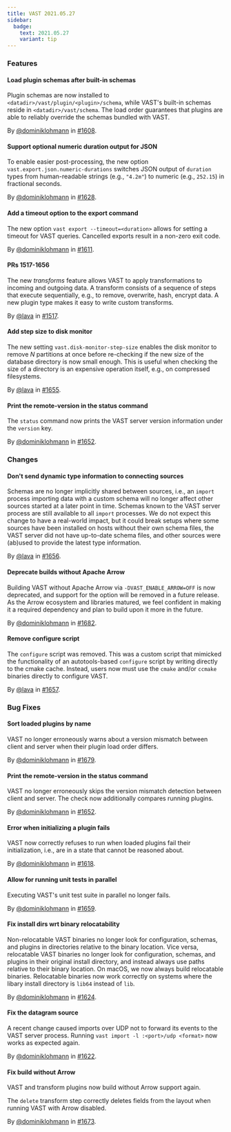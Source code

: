 ```yaml
---
title: VAST 2021.05.27
sidebar:
  badge:
    text: 2021.05.27
    variant: tip
---
```


### Features

#### Load plugin schemas after built-in schemas

Plugin schemas are now installed to `<datadir>/vast/plugin/<plugin>/schema`,
while VAST's built-in schemas reside in `<datadir>/vast/schema`. The load order
guarantees that plugins are able to reliably override the schemas bundled with
VAST.

By [@dominiklohmann](https://github.com/dominiklohmann) in [#1608](https://github.com/tenzir/tenzir/pull/1608).

#### Support optional numeric duration output for JSON

To enable easier post-processing, the new option
`vast.export.json.numeric-durations` switches JSON output of `duration` types
from human-readable strings (e.g., `"4.2m"`) to numeric (e.g., `252.15`) in
fractional seconds.

By [@dominiklohmann](https://github.com/dominiklohmann) in [#1628](https://github.com/tenzir/tenzir/pull/1628).

#### Add a timeout option to the export command

The new option `vast export --timeout=<duration>` allows for setting a timeout
for VAST queries. Cancelled exports result in a non-zero exit code.

By [@dominiklohmann](https://github.com/dominiklohmann) in [#1611](https://github.com/tenzir/tenzir/pull/1611).

#### PRs 1517-1656

The new *transforms* feature allows VAST to apply transformations to incoming
and outgoing data. A transform consists of a sequence of steps that execute
sequentially, e.g., to remove, overwrite, hash, encrypt data. A new plugin type
makes it easy to write custom transforms.

By [@lava](https://github.com/lava) in [#1517](https://github.com/tenzir/tenzir/pull/1517).

#### Add step size to disk monitor

The new setting `vast.disk-monitor-step-size` enables the disk monitor
to remove *N* partitions at once before re-checking if the new size of the
database directory is now small enough. This is useful when checking the size
of a directory is an expensive operation itself, e.g., on compressed
filesystems.

By [@lava](https://github.com/lava) in [#1655](https://github.com/tenzir/tenzir/pull/1655).

#### Print the remote-version in the status command

The `status` command now prints the VAST server version information under the
`version` key.

By [@dominiklohmann](https://github.com/dominiklohmann) in [#1652](https://github.com/tenzir/tenzir/pull/1652).

### Changes

#### Don't send dynamic type information to connecting sources

Schemas are no longer implicitly shared between sources, i.e., an `import`
process importing data with a custom schema will no longer affect other
sources started at a later point in time. Schemas known to the VAST server
process are still available to all `import` processes. We do not expect this
change to have a real-world impact, but it could break setups where some
sources have been installed on hosts without their own schema files, the
VAST server did not have up-to-date schema files, and other sources were
(ab)used to provide the latest type information.

By [@lava](https://github.com/lava) in [#1656](https://github.com/tenzir/tenzir/pull/1656).

#### Deprecate builds without Apache Arrow

Building VAST without Apache Arrow via `-DVAST_ENABLE_ARROW=OFF` is now
deprecated, and support for the option will be removed in a future release. As
the Arrow ecosystem and libraries matured, we feel confident in making it a
required dependency and plan to build upon it more in the future.

By [@dominiklohmann](https://github.com/dominiklohmann) in [#1682](https://github.com/tenzir/tenzir/pull/1682).

#### Remove configure script

The `configure` script was removed. This was a custom script that
mimicked the functionality of an autotools-based `configure` script
by writing directly to the cmake cache. Instead, users now must use
the `cmake` and/or `ccmake` binaries directly to configure VAST.

By [@lava](https://github.com/lava) in [#1657](https://github.com/tenzir/tenzir/pull/1657).

### Bug Fixes

#### Sort loaded plugins by name

VAST no longer erroneously warns about a version mismatch between client and
server when their plugin load order differs.

By [@dominiklohmann](https://github.com/dominiklohmann) in [#1679](https://github.com/tenzir/tenzir/pull/1679).

#### Print the remote-version in the status command

VAST no longer erroneously skips the version mismatch detection between client
and server. The check now additionally compares running plugins.

By [@dominiklohmann](https://github.com/dominiklohmann) in [#1652](https://github.com/tenzir/tenzir/pull/1652).

#### Error when initializing a plugin fails

VAST now correctly refuses to run when loaded plugins fail their initialization,
i.e., are in a state that cannot be reasoned about.

By [@dominiklohmann](https://github.com/dominiklohmann) in [#1618](https://github.com/tenzir/tenzir/pull/1618).

#### Allow for running unit tests in parallel

Executing VAST's unit test suite in parallel no longer fails.

By [@dominiklohmann](https://github.com/dominiklohmann) in [#1659](https://github.com/tenzir/tenzir/pull/1659).

#### Fix install dirs wrt binary relocatability

Non-relocatable VAST binaries no longer look for configuration, schemas, and
plugins in directories relative to the binary location. Vice versa, relocatable
VAST binaries no longer look for configuration, schemas, and plugins in their
original install directory, and instead always use paths relative to their
binary location. On macOS, we now always build relocatable binaries.
Relocatable binaries now work correctly on systems where the libary install
directory is `lib64` instead of `lib`.

By [@dominiklohmann](https://github.com/dominiklohmann) in [#1624](https://github.com/tenzir/tenzir/pull/1624).

#### Fix the datagram source

A recent change caused imports over UDP not to forward its events to the VAST
server process. Running `vast import -l :<port>/udp <format>` now works as
expected again.

By [@dominiklohmann](https://github.com/dominiklohmann) in [#1622](https://github.com/tenzir/tenzir/pull/1622).

#### Fix build without Arrow

VAST and transform plugins now build without Arrow support again.

The `delete` transform step correctly deletes fields from the layout when
running VAST with Arrow disabled.

By [@dominiklohmann](https://github.com/dominiklohmann) in [#1673](https://github.com/tenzir/tenzir/pull/1673).
